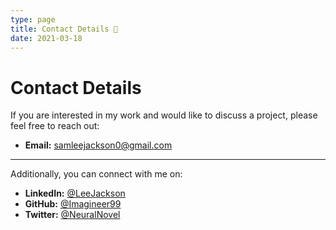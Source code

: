 ```yaml
---
type: page
title: Contact Details 📱
date: 2021-03-18
---
```


# Contact Details

If you are interested in my work and would like to discuss a project, please feel free to reach out:

- **Email:** [samleejackson0@gmail.com](mailto:samleejackson0@gmail.com)
---

Additionally, you can connect with me on:
- **LinkedIn:** [@LeeJackson](https://linkedin.com/in/LeeJackson)
- **GitHub:** [@Imagineer99](https://github.com/Imagineer99)
- **Twitter:** [@NeuralNovel](https://twitter.com/NeuralNovel)
